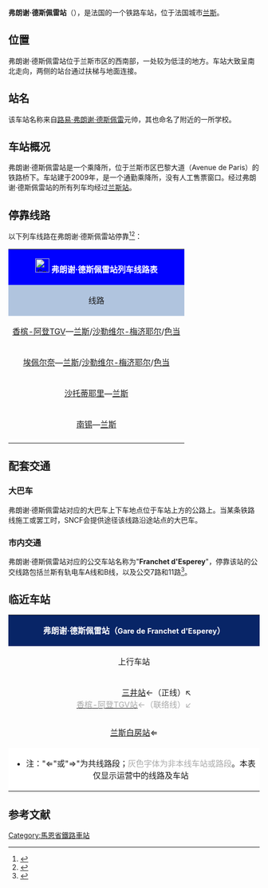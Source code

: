 {{Infobox station
| name          =[[File:Sncf-logo.svg|32x32px]]弗朗谢·德斯佩雷站<br>Gare de Franchet-d'Esperey
| type          = [[法国铁路|法国铁路]]
| image = File:Gare de Franchet d'Esperey-2016.jpg
|image_caption = 弗朗谢·德斯佩雷站（2016年1月）
| address       = {{FRA}}[[马恩省|马恩省]][[兰斯|兰斯]]
| latd          = 49
| latm          = 14
| lats          = 32
| latNS         = N
| longd         = 4
| longm         = 00
| longs         = 50
| longEW        = E
| operator = [[File:Sncf-logo.svg|32x32px]]
| coordinates_display = yes
| iso_region    = FR
| line          = 
* [[埃佩尔奈－兰斯铁路|埃佩尔奈－兰斯铁路]]
| platform      = 2
| tracks        = 2
| elevation = 94米
| opened        = 2009年8月31日
| rebuilt =
| status = 使用中
| closed        = 
| passengers= 约4.6万人次<ref>{{Cite web|url=https://ressources.data.sncf.com/explore/dataset/frequentation-gares/?sort=voyageurs_2014&q=franchet|title=Fréquentation en gares|accessdate=2016-11-13|author=SNCF|date=|language=法语|publisher=SNCF Open Data|archive-date=2016-11-14|archive-url=https://web.archive.org/web/20161114012723/https://ressources.data.sncf.com/explore/dataset/frequentation-gares/?sort=voyageurs_2014&q=franchet|dead-url=no}}</ref>
| pass_year= 2015年
| station_type = 乘降所
| connections = [[兰斯城市公共交通|兰斯城市公共交通]]
| route_map =
| map_locator   = 
| note =
}}

'''弗朗谢·德斯佩雷站'''（{{lang-fr|Gare de Franchet d'Esperey}}），是法国的一个铁路车站，位于法国城市[[兰斯|兰斯]]。

==位置==

弗朗谢·德斯佩雷站位于兰斯市区的西南部，{{link-fr|埃佩尔奈-兰斯铁路|Ligne d'Épernay à Reims}}一处较为低洼的地方。车站大致呈南北走向，两侧的站台通过扶梯与地面连接。

== 站名 ==
该车站名称来自[[路易·弗朗谢·德斯佩雷|路易·弗朗谢·德斯佩雷]]元帅，其也命名了附近的一所学校。

==车站概况==

弗朗谢·德斯佩雷站是一个乘降所，位于兰斯市区巴黎大道（Avenue de Paris）的铁路桥下。车站建于2009年，是一个通勤乘降所，没有人工售票窗口。经过弗朗谢·德斯佩雷站的所有列车均经过[[兰斯站|兰斯站]]。

== 停靠线路 ==

{{动态列表|最后更新时间：2016年5月7日。本章节内容仅供参考，不排除临时性的变更。欢迎修正和补充}}

以下列车线路在弗朗谢·德斯佩雷站停靠<ref>{{Cite web|url=http://www.ter.sncf.com/champagne-ardenne/gares/87417444/Franchet-D'esp%C3%A8rey/pratique|title=弗朗谢·德斯佩雷站实用信息及实时列车时刻表|accessdate=2016-05-07|author=SNCF|date=|language=法语|publisher=TER Champagne-Ardenne}}</ref><ref>{{Cite web|url=http://cdn.ter.sncf.com/medias/PDF/champagne_ardenne/Horaires%20du%2003%20avr_tcm57-74350_tcm57-74318.pdf|title=香槟-阿登TGV—兰斯线路列车时刻表|accessdate=2016-05-07|author=SNCF|date=|language=法语|publisher=TER Champagne-Ardenne}}{{dead link|date=2017年12月 |bot=InternetArchiveBot |fix-attempted=yes }}</ref>：

{| class="wikitable mw-collapsible" 
|colspan="5" style="background:#0000FF" align="center" |[[File:Sncf-logo.svg|28x28px]] <font color=#FFFFFF>'''弗朗谢·德斯佩雷站列车线路表'''</font>
|-
!style="background:#B0C4DE"| 线路
!style="background:#B0C4DE"|车种
!style="background:#B0C4DE"|上一站
!style="background:#B0C4DE"|下一站
!style="background:#B0C4DE"|大致运行频率{{noteTag|name=noteA}}
|-
|[[香槟-阿登TGV站|香槟-阿登TGV]]—[[兰斯站|兰斯]]/[[沙勒维尔-梅济耶尔站|沙勒维尔-梅济耶尔]]/[[色当站|色当]]
| rowspan="4" align="center"|[[File:Logo_TER.svg|37x37px]]
|[[香槟-阿登TGV站|香槟-阿登TGV]]/[[兰斯白房站|兰斯白房]]
|[[兰斯站|兰斯]]
|每天3趟左右
|-
|[[埃佩尔奈站|埃佩尔奈]]—[[兰斯站|兰斯]]/[[沙勒维尔-梅济耶尔站|沙勒维尔-梅济耶尔]]/[[色当站|色当]]
|[[兰斯白房站|兰斯白房]]
|[[兰斯站|兰斯]]
|每天9趟左右
|-
|[[沙托蒂耶里站|沙托蒂耶里]]—[[兰斯站|兰斯]]
|[[兰斯白房站|兰斯白房]]
|[[兰斯站|兰斯]]
|每周1趟
|-
|[[南锡城站|南锡]]—[[兰斯站|兰斯]]
|[[兰斯白房站|兰斯白房]]
|[[兰斯站|兰斯]]
|每天1趟
|-
|colspan="5" style="background:#FFFFFF"|{{noteFoot|1=
{{noteTag|name=noteA|1=在本栏中，往返1次为"1趟"；除特别标明外，其数据仅工作日有效，周末及节假日列车数量可能会减少或停运}}
}}
|}
==配套交通==

===大巴车===

弗朗谢·德斯佩雷站对应的大巴车上下车地点位于车站上方的公路上。当某条铁路线施工或罢工时，SNCF会提供途径该线路沿途站点的大巴车。

===市内交通===

弗朗谢·德斯佩雷站对应的公交车站名称为"'''Franchet d'Esperey'''"，停靠该站的公交线路包括兰斯有轨电车A线和B线，以及公交7路和11路<ref>{{Cite web|url=http://www.citura.fr/ftp/document/Citura_reseau_2015_2016.pdf|title=兰斯市区公交线路地图查询|accessdate=2016-05-07|author=Citura(兰斯城市公共交通公司)|date=|language=法语|publisher=Citura|archive-date=2021-05-03|archive-url=https://web.archive.org/web/20210503100334/https://www.citura.fr/ftp/document/Citura_reseau_2015_2016.pdf}}</ref>。

==临近车站==

{|class="wikitable mw-collapsible" style="margin: 0 auto; width:42em;"
|colspan="3"  style="background:#082567" align="center"|<font color=#FFFFFF>'''弗朗谢·德斯佩雷站（<span style="font-size:11pt;">Gare de Franchet d'Esperey</span>）'''</font>
|-
!上行车站
!线路
!下行车站
|-
|align="center" |<div style="display:inline-block; text-align:right; vertical-align:middle;">[[三井站|三井站]]←（正线）↖<br>[[香槟-阿登TGV站|<span style="color:#A9A9A9">香槟-阿登TGV站</span>]]<span style="color:#A9A9A9">←（联络线）↙</span></div>[[兰斯白房站|兰斯白房站]]⇐
|align="center" |'''[[埃佩尔奈－兰斯铁路|埃佩尔奈－兰斯铁路]]'''
|align="center" |[[兰斯站|兰斯站]]
|-
|colspan="3" style="background:#FFFFFF"|
*注："⇐"或"⇒"为共线路段；<span style="color:#A9A9A9">灰色字体为非本线车站或路段</span>。本表仅显示运营中的线路及车站
|}

== 参考文献 ==
{{Reflist}}

[[Category:馬恩省鐵路車站|Category:馬恩省鐵路車站]]